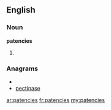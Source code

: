 ==English==

===Noun===
'''patencies'''

# {{plural of|patency}}

===Anagrams===
* {{alphagram|aceeinpst}}
* [[pectinase#English|pectinase]]

[[ar:patencies]]
[[fr:patencies]]
[[my:patencies]]